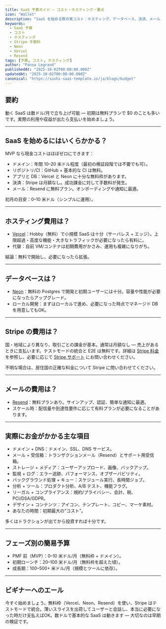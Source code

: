 ```yaml
---
title: SaaS 予算ガイド — コスト・ホスティング・要点
icon: "Wallet"
description: "SaaS を始める際の実コスト：ホスティング、データベース、決済、メール、そして本当にお金がかかる点。無料プランで始め、早期に検証し、成長時にのみ支払う。"
keywords:
  - SaaS 予算
  - コスト
  - ホスティング
  - Stripe 手数料
  - Neon
  - Vercel
  - Resend
tags: [予算, コスト, ホスティング]
author: "Pansa Legrand"
publishedAt: "2025-10-02T00:00:00.000Z"
updatedAt: "2025-10-02T00:00:00.000Z"
canonical: "https://sushi-saas-template.io/ja/blogs/budget"
---
```


## 要約

動く SaaS は数ドル/月で立ち上げ可能 — 初期は無料プランで $0 のことも多いです。実際の利用や収益が出たら支払いを始めましょう。

---

## SaaS を始めるにはいくらかかる？

MVP なら現金コストはほぼゼロにできます：

- ドメイン：年間 10–20 米ドル程度（最初の検証段階では不要でも可）。
- リポジトリ/CI：GitHub + 基本的な CI は無料。
- アプリと DB：Vercel と Neon に十分な無料枠があります。
- 決済：Stripe は月額なし。成功課金に対して手数料が発生。
- メール：Resend に無料プラン。オンボーディングや通知に最適。

初月の目安：0–10 米ドル（シンプルに運用）。

---

## ホスティング費用は？

- [Vercel](https://vercel.com/pricing)：Hobby（無料）で小規模 SaaS は十分（サーバレス + エッジ）。上限超過・高度な機能・大きなトラフィックが必要になったら有料に。
- 代替：自前 VM/コンテナは初期費用がかさみ、運用も複雑になりがち。

結論：無料で開始し、必要になったら拡張。

---

## データベースは？

- [Neon](https://neon.tech/pricing)：無料の Postgres で開発と初期ユーザーには十分。容量や性能が必要になったらアップグレード。
- ローカル開発：まずはローカルで進め、必要になった時点でマネージド DB を用意してもOK。

---

## Stripe の費用は？

国・地域により異なり、取引ごとの課金が基本。通常は月額なし — 売上があるときに支払います。テストモードの統合と E2E は無料です。詳細は [Stripe 料金](https://stripe.com/pricing) を参照し、必要に応じて [Stripe サポート](https://support.stripe.com/) にお問い合わせください。

不明な場合は、居住国の正確な料金について Stripe に問い合わせてください。

---

## メールの費用は？

- [Resend](https://resend.com/pricing)：無料プランあり。サインアップ、認証、簡単な通知に最適。
- スケール時：配信量や到達性要件に応じて有料プランが必要になることがあります。

---

## 実際にお金がかかる主な項目

- ドメイン + DNS：ドメイン、SSL、DNS サービス。
- メール + 受信箱：トランザクションメール（Resend）とサポート用受信箱。
- ストレージ + メディア：ユーザーアップロード、画像、バックアップ。
- 監視 + ログ：エラー追跡、パフォーマンス、オブザーバビリティ。
- バックグラウンド処理 + キュー：スケジュール実行、長時間ジョブ。
- 分析 + ツール：プロダクト分析、A/B テスト、機能フラグ。
- リーガル + コンプライアンス：規約/プライバシー、会計、税、PCI/DSA/GDPR。
- デザイン + コンテンツ：アイコン、テンプレート、コピー、マーケ素材。
- あなたの時間：初期最大の“コスト”。

多くはトラクションが出てから投資すれば十分です。

---

## フェーズ別の簡易予算

- PMF 前（MVP）：0–10 米ドル/月（無料枠 + ドメイン）。
- 初期ローンチ：20–100 米ドル/月（無料枠を超えた頃）。
- 成長期：100–500+ 米ドル/月（規模とツールに依存）。

---

## ビギナーへのエール

今すぐ始めましょう。無料枠（Vercel、Neon、Resend）を使い、Stripe はテストモードで統合。薄いスライスを出荷してユーザーと会話し、本当に必要になった時だけ支払えばOK。数ドルで基本的な SaaS は動きます — 大切なのは早期の検証です。
